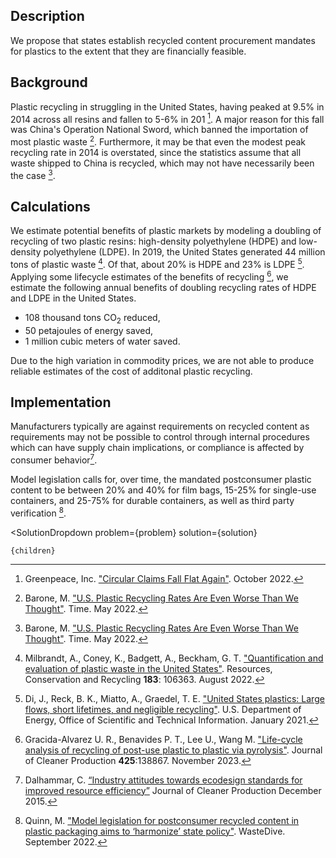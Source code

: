

## Description
We propose that states establish recycled content procurement mandates for plastics to the extent that they are financially feasible.

## Background

Plastic recycling in struggling in the United States, having peaked at 9.5% in 2014 across all resins and fallen to 5-6% in 201 [^"6"]. A major reason for this fall was China's Operation National Sword, which banned the importation of most plastic waste [^"7"]. Furthermore, it may be that even the modest peak recycling rate in 2014 is overstated, since the statistics assume that all waste shipped to China is recycled, which may not have necessarily been the case [^"7"].

## Calculations

We estimate potential benefits of plastic markets by modeling a doubling of recycling of two plastic resins: high-density polyethylene (HDPE) and low-density polyethylene (LDPE). In 2019, the United States generated 44 million tons of plastic waste [^"3"]. Of that, about 20% is HDPE and 23% is LDPE [^"4"]. Applying some lifecycle estimates of the benefits of recycling [^"5"], we estimate the following annual benefits of doubling recycling rates of HDPE and LDPE in the United States.

- 108 thousand tons CO<sub>2</sub> reduced,
- 50 petajoules of energy saved,
- 1 million cubic meters of water saved.

Due to the high variation in commodity prices, we are not able to produce reliable estimates of the cost of additonal plastic recycling.

## Implementation
Manufacturers  typically are against requirements on recycled content as requirements may not be possible to control through internal procedures which can have supply chain implications, or compliance is affected by consumer behavior[^"1"].

Model legislation calls for, over time, the mandated postconsumer plastic content to be between 20% and 40% for film bags, 15-25% for single-use containers, and 25-75% for durable containers, as well as third party verification [^"2"].

[^"1"]: Dalhammar, C. [“Industry attitudes towards ecodesign standards for improved resource efficiency”](https://doi.org/10.1016/j.jclepro.2015.12.035) Journal of Cleaner Production December 2015.

[^"2"]: Quinn, M. ["Model legislation for postconsumer recycled content in plastic packaging aims to ‘harmonize’ state policy"](https://www.wastedive.com/news/postconsumer-recycled-content-model-legislation-nerc-newmoa/631310/). WasteDive. September 2022.

[^"3"]: Milbrandt, A., Coney, K., Badgett, A., Beckham, G. T. ["Quantification and evaluation of plastic waste in the United States"](https://www.sciencedirect.com/science/article/abs/pii/S0921344922002087). Resources, Conservation and Recycling <b>183</b>: 106363. August 2022.

[^"4"]: Di, J., Reck, B. K., Miatto, A., Graedel, T. E. ["United States plastics: Large flows, short lifetimes, and negligible recycling"](https://www.osti.gov/biblio/1761525). U.S. Department of Energy, Office of Scientific and Technical Information. January 2021.

[^"5"]: Gracida-Alvarez U. R., Benavides P. T., Lee U., Wang M. ["Life-cycle analysis of recycling of post-use plastic to plastic via pyrolysis"](https://www.sciencedirect.com/science/article/pii/S0959652623030251). Journal of Cleaner Production <b>425</b>:138867. November 2023.

[^"6"]: Greenpeace, Inc. ["Circular Claims Fall Flat Again"](https://www.greenpeace.org/usa/reports/circular-claims-fall-flat-again/). October 2022.

[^"7"]: Barone, M. ["U.S. Plastic Recycling Rates Are Even Worse Than We Thought"](https://time.com/6178386/plastic-recycling-rates-overestimated/). Time. May 2022.

  <SolutionDropdown 
    problem={problem} 
    solution={solution}
  >
    {children}
  </SolutionDropdown>